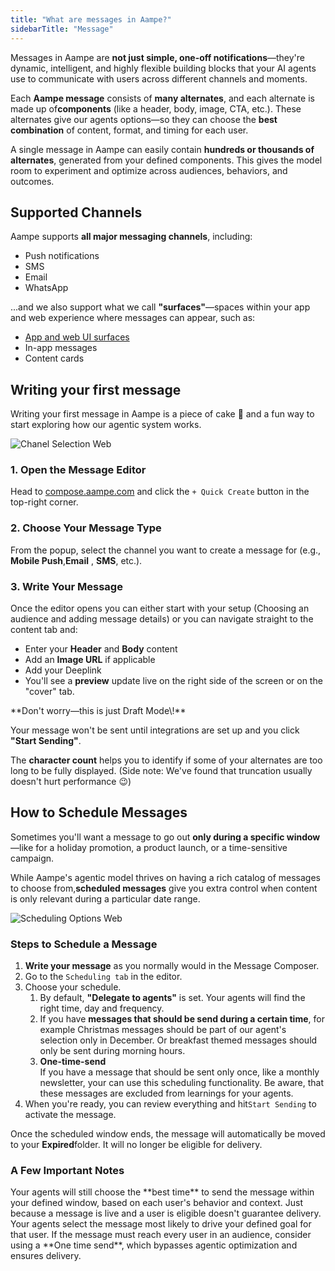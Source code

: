 ```yaml
---
title: "What are messages in Aampe?"
sidebarTitle: "Message"
---
```


Messages in Aampe are **not just simple, one-off notifications**—they're dynamic, intelligent, and highly flexible building blocks that your AI agents use to communicate with users across different channels and moments.

Each **Aampe message** consists of **many alternates**, and each alternate is made up of**components**  (like a header, body, image, CTA, etc.). These alternates give our agents options—so they can choose the **best combination** of content, format, and timing for each user.

A single message in Aampe can easily contain **hundreds or thousands of alternates**, generated from your defined components. This gives the model room to experiment and optimize across audiences, behaviors, and outcomes.

## Supported Channels

Aampe supports **all major messaging channels**, including:

- Push notifications
- SMS
- Email
- WhatsApp

...and we also support what we call **"surfaces"**—spaces within your app and web experience where messages can appear, such as:

- [App and web UI surfaces](https://aampe-knowledgehub.vercel.app/messages-surfaces/what-is-a-surface)
- In-app messages
- Content cards

## Writing your first message

Writing your first message in Aampe is a piece of cake 🍰 and a fun way to start exploring how our agentic system works.

![Chanel Selection Web](/images/chanel_selection.webp)

### 1. Open the Message Editor

Head to [compose.aampe.com](http://compose.aampe.com) and click the `+ Quick Create` button in the top-right corner.

### 2. Choose Your Message Type

From the popup, select the channel you want to create a message for (e.g., **Mobile Push**,**Email** , **SMS**, etc.).

### 3. Write Your Message

Once the editor opens you can either start with your setup (Choosing an audience and adding message details) or you can navigate straight to the content tab and:

- Enter your **Header** and **Body** content
- Add an **Image URL** if applicable
- Add your Deeplink
- You'll see a **preview** update live on the right side of the screen or on the "cover" tab.

<Info>
  **Don't worry—this is just Draft Mode\!**

  Your message won't be sent until integrations are set up and you click **"Start Sending"**.
</Info>

The **character count** helps you to identify if some of your alternates are too long to be fully displayed. (Side note: We've found that truncation usually doesn't hurt performance 😉)

## How to Schedule Messages

Sometimes you'll want a message to go out **only during a specific window**—like for a holiday promotion, a product launch, or a time-sensitive campaign.

While Aampe's agentic model thrives on having a rich catalog of messages to choose from,**scheduled messages**  give you extra control when content is only relevant during a particular date range.

![Scheduling Options Web](/images/scheduling_options.webp)

### Steps to Schedule a Message

1. **Write your message** as you normally would in the Message Composer.
2. Go to the `Scheduling tab` in the editor.
3. Choose your schedule.
   1. By default, **"Delegate to agents"** is set. Your agents will find the right time, day and frequency.
   2. If you have **messages that should be send during a certain time**, for example Christmas messages should be part of our agent's selection only in December. Or breakfast themed messages should only be sent during morning hours.
   3. **One-time-send**\
      If you have a message that should be sent only once, like a monthly newsletter, your can use this scheduling functionality. Be aware, that these messages are excluded from learnings for your agents.
4. When you're ready, you can review everything and hit`Start Sending` to activate the message.

Once the scheduled window ends, the message will automatically be moved to your **Expired**folder. It will no longer be eligible for delivery.

### A Few Important Notes

<Card title="Scheduling sets eligibility, not a send time" className="bg-blue-100">
  Your agents will still choose the **best time** to send the message within your defined window, based on each user's behavior and context.
</Card>

<Card title="Not all users will receive all messages" className="bg-blue-100">
  Just because a message is live and a user is eligible doesn't guarantee delivery. Your agents select the message most likely to drive your defined goal for that user.
</Card>

<Card title="Need 100% delivery?">
  If the message must reach every user in an audience, consider using a **One time send**, which bypasses agentic optimization and ensures delivery.
</Card>